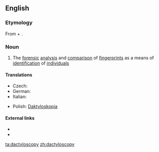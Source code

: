 ==English==

===Etymology===
From {{AGr.}} {{term|δάκτυλος||finger|tr=daktylos|lang=grc|sc=polytonic||finger}} + {{term|σκοπέω||I look at|tr=skopeō|lang=grc|sc=polytonic}}.

===Noun===
{{en-noun|-}}

# The [[forensic]] [[analysis]] and [[comparison]] of [[fingerprint]]s as a means of [[identification]] of [[individual]]s

====Translations====
{{top}}
* Czech: {{t|cs|daktyloskopie|f}}
* German: {{t+|de|Daktyloskopie|f}}
* Italian: {{t-|it|dattiloscopia|f}}
{{mid}}
* Polish: [[Daktyloskopia]]
{{bottom}}

====External links====
* {{R:Webster 1913}}
* {{R:Century 1911}}

[[ta:dactyloscopy]]
[[zh:dactyloscopy]]
